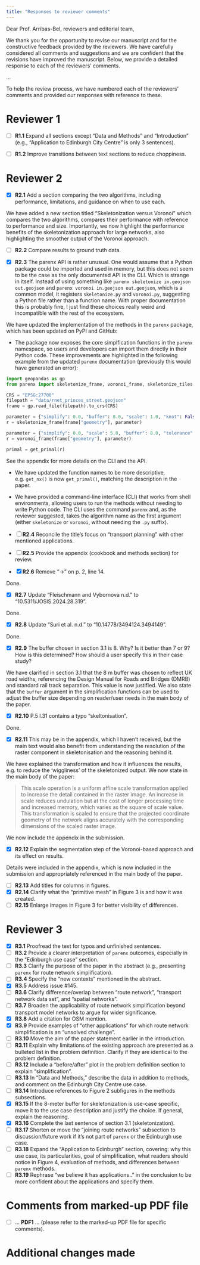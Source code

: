```yaml
---
title: "Responses to reviewer comments"
---
```


Dear Prof. Arribas-Bel, reviewers and editorial team,

We thank you for the opportunity to revise our manuscript and for the constructive feedback provided by the reviewers. We have carefully considered all comments and suggestions and we are confident that the revisions have improved the manuscript. Below, we provide a detailed response to each of the reviewers' comments.

...

To help the review process, we have numbered each of the reviewers' comments and provided our responses with reference to these.

# Reviewer 1

- [ ] **R1.1** Expand all sections except "Data and Methods" and "Introduction" (e.g., "Application to Edinburgh City Centre" is only 3 sentences).

<!-- TODO: Check over the sections (RL) -->

- [ ] **R1.2** Improve transitions between text sections to reduce choppiness.

# Reviewer 2

- [x] **R2.1** Add a section comparing the two algorithms, including performance, limitations, and guidance on when to use each.

We have added a new section titled "Skeletonization versus Voronoi" which compares the two algorithms, compares their performance with reference to performance and size.
Importantly, we now highlight the performance benefits of the skeletonization approach for large networks, also highlighting the smoother output of the Voronoi approach.

- [ ] **R2.2** Compare results to ground truth data.

<!-- TODO:
We compared the outputs of our simplification methods against an independent and authoritative source of road network data, Ordnance Survey's OpenRoads data product. -->


- [x] **R2.3** The parenx API is rather unusual. One would assume that a Python package could be imported and used in memory, but this does not seem to be the case as the only documented API is the CLI. Which is strange in itself. Instead of using something like `parenx skeletonize in.geojson out.geojson` and `parenx voronoi in.geojson out.geojson`, which is a common model, it registers `skeletonize.py` and `voronoi.py`, suggesting a Python file rather than a function name. With proper documentation this is probably fine, I just find these choices really weird and incompatible with the rest of the ecosystem. 

We have updated the implementation of the methods in the `parenx` package, which has been updated on PyPI and GitHub:

- The package now exposes the core simplfication functions in the `parenx` namespace, so users and developers can import them directly in their Python code. These improvements are highlighted in the following example from the updated `parenx` documentation (previously this would have generated an error):

```python
import geopandas as gp
from parenx import skeletonize_frame, voronoi_frame, skeletonize_tiles, get_primal

CRS = "EPSG:27700"
filepath = "data/rnet_princes_street.geojson"
frame = gp.read_file(filepath).to_crs(CRS)

parameter = {"simplify": 0.0, "buffer": 8.0, "scale": 1.0, "knot": False, "segment": False}
r = skeletonize_frame(frame["geometry"], parameter)

parameter = {"simplify": 0.0, "scale": 5.0, "buffer": 8.0, "tolerance": 1.0}
r = voronoi_frame(frame["geometry"], parameter)

primal = get_primal(r)
```

See the appendix for more details on the CLI and the API.

- We have updated the function names to be more descriptive, e.g. `get_nx()` is now `get_primal()`, matching the description in the paper.
- We have provided a command-line interface (CLI) that works from shell environments, allowing users to run the methods without needing to write Python code. The CLI uses the command `parenx` and, as the reviewer suggested, takes the algorithm name as the first argument (either `skeletonize` or `voronoi`, without needing the `.py` suffix). 

- [ ] **R2.4** Reconcile the title's focus on "transport planning" with other mentioned applications.
- [ ] **R2.5** Provide the appendix (cookbook and methods section) for review.

- [x] **R2.6** Remove "->" on p. 2, line 14.

Done.

- [x] **R2.7** Update "Fleischmann and Vybornova n.d." to "10.5311/JOSIS.2024.28.319".

Done.

- [x] **R2.8** Update "Suri et al. n.d." to "10.14778/3494124.3494149".

Done.

- [x] **R2.9** The buffer chosen in section 3.1 is 8. Why? Is it better than 7 or 9? How is this determined? How should a user specify this in their case study?

We have clarified in section 3.1 that the 8 m buffer was chosen to reflect UK road widths, referencing the Design Manual for Roads and Bridges (DMRB) and standard rail track separation. This value is now justified. We also state that the `buffer` argument in the simplification functions can be used to adjust the buffer size depending on reader/user needs in the main body of the paper.

- [x] **R2.10** P.5 l.31 contains a typo "skeltonisation". 

Done.

- [x] **R2.11** This may be in the appendix, which I haven't received, but the main text would also benefit from understanding the resolution of the raster component in skeletonisation and the reasoning behind it. 

We have explained the transformation and how it influences the results, e.g. to reduce the 'wiggliness' of the skeletonized output. We now state in the main body of the paper:

> This scale operation is a uniform affine scale transformation applied to increase the detail contained in the raster image. An increase in scale reduces undulation but at the cost of longer processing time and increased memory, which varies as the square of scale value. This transformation is scaled to ensure that the projected coordinate geometry of the network aligns accurately with the corresponding dimensions of the scaled raster image.

We now include the appendix in the submission.

- [x] **R2.12** Explain the segmentation step of the Voronoi-based approach and its effect on results.

Details were included in the appendix, which is now included in the submission and appropriately referenced in the main body of the paper. 

- [ ] **R2.13** Add titles for columns in figures.
- [x] **R2.14** Clarify what the "primitive mesh" in Figure 3 is and how it was created.
- [ ] **R2.15** Enlarge images in Figure 3 for better visibility of differences.

# Reviewer 3

- [x] **R3.1** Proofread the text for typos and unfinished sentences.
- [ ] **R3.2** Provide a clearer interpretation of `parenx` outcomes, especially in the "Edinburgh use case" section.
- [ ] **R3.3** Clarify the purpose of the paper in the abstract (e.g., presenting `parenx` for route network simplification).
- [ ] **R3.4** Specify the "new contexts" mentioned in the abstract.
- [x] **R3.5** Address issue #145.
- [ ] **R3.6** Clarify difference/overlap between "route network", "transport network data set", and "spatial networks".
- [ ] **R3.7** Broaden the applicability of route network simplification beyond transport model networks to argue for wider significance.
- [x] **R3.8** Add a citation for OSM mention.
- [x] **R3.9** Provide examples of "other applications" for which route network simplification is an "unsolved challenge".
- [ ] **R3.10** Move the aim of the paper statement earlier in the introduction.
- [ ] **R3.11** Explain why limitations of the existing approach are presented as a bulleted list in the problem definition. Clarify if they are identical to the problem definition.
- [ ] **R3.12** Include a "before/after" plot in the problem definition section to explain "simplification".
- [ ] **R3.13** In "Data and Methods," describe the data in addition to methods, and comment on the Edinburgh City Centre use case.
- [ ] **R3.14** Introduce references to Figure 2 subfigures in the methods subsections.
- [x] **R3.15** If the 8-meter buffer for skeletonization is use-case specific, move it to the use case description and justify the choice. If general, explain the reasoning.
- [x] **R3.16** Complete the last sentence of section 3.1 (skeletonization).
- [ ] **R3.17** Shorten or move the "joining route networks" subsection to discussion/future work if it's not part of `parenx` or the Edinburgh use case.
- [ ] **R3.18** Expand the "Application to Edinburgh" section, covering: why this use case, its particularities, goal of simplification, what readers should notice in Figure 4, evaluation of methods, and differences between `parenx` methods.
- [ ] **R3.19** Rephrase "we believe it has applications.." in the conclusion to be more confident about the applications and specify them.

# Comments from marked-up PDF file

- [ ] ... **PDF1** ... (please refer to the marked-up PDF file for specific comments).


# Additional changes made

